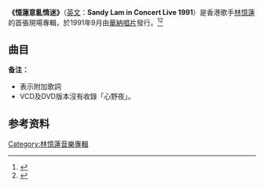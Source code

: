 {{Infobox Album 
| Name	= 憶蓮意亂情迷
| Type	= live
| Artist	= [[林憶蓮|林憶蓮]] 
| Cover	= 
| Released	= 1991年9月
| Recorded  = 1991年7月<br />[[香港体育馆|香港紅磡體育館]]
| Length	= 1:39:05 <small>(CD)</small>
| Genre	= [[粵語流行音樂|粵語流行音樂]] 
| Label	= [[華納唱片_(香港)|華納唱片 (香港)]]
| Producer	= [[倫永亮|倫永亮]]
| Last album	= 
| This album	= '''憶蓮意亂情迷'''<br />（1991年9月）
| Next album	= [[天地野花1993情撼紅館|天地野花1993情撼紅館]]<br />（1994年4月）
}}

'''《憶蓮意亂情迷》'''（[[英文|英文]]：'''Sandy Lam in Concert Live 1991'''）是香港歌手[[林憶蓮|林憶蓮]]的首張現場專輯，於1991年9月由[[華納唱片_(香港)|華納唱片]]發行。<ref>{{Cite web |url=https://itunes.apple.com/ca/album/%E6%9E%97%E6%86%B6%E8%93%AE-1991-%E6%84%8F%E4%BA%82%E6%83%85%E8%BF%B7%E6%BC%94%E5%94%B1%E6%9C%83/1136284721 |title=存档副本 |access-date=2018-10-28 |archive-date=2018-10-29 |archive-url=https://web.archive.org/web/20181029031106/https://itunes.apple.com/ca/album/%E6%9E%97%E6%86%B6%E8%93%AE-1991-%E6%84%8F%E4%BA%82%E6%83%85%E8%BF%B7%E6%BC%94%E5%94%B1%E6%9C%83/1136284721 |dead-url=no }}</ref><ref>{{Cite web |url=https://itunes.apple.com/hk/album/%E6%9E%97%E6%86%B6%E8%93%AE-1991-%E6%84%8F%E4%BA%82%E6%83%85%E8%BF%B7%E6%BC%94%E5%94%B1%E6%9C%83/1136284721 |title=存档副本 |access-date=2018-10-28 |archive-date=2018-10-29 |archive-url=https://web.archive.org/web/20181029030718/https://itunes.apple.com/hk/album/%E6%9E%97%E6%86%B6%E8%93%AE-1991-%E6%84%8F%E4%BA%82%E6%83%85%E8%BF%B7%E6%BC%94%E5%94%B1%E6%9C%83/1136284721 |dead-url=no }}</ref>

==曲目==
{{Tracklist
| headline = Disc 1<ref name="tracklist">{{cite web|url=https://www.yesasia.com/us/sandy-lam-in-concert-1991-2cd-reissue-version/1051039763-0-0-0-en/info.html|title=憶蓮意亂情迷 Live (2CD)|date=July 2016|accessdate=December 26, 2017|publisher=yesasia.com|archive-date=2019-09-17|archive-url=https://web.archive.org/web/20190917185710/https://www.yesasia.com/us/sandy-lam-in-concert-1991-2cd-reissue-version/1051039763-0-0-0-en/info.html|dead-url=no}}</ref>
| font_size = 
| total_length = 40:33

| all_writing = 
| all_music = 
| all_lyrics = 
| all_arranger = 
| all_producer = 
| all_except = 

| extra_column =

| title1 = 逃離綱筋森林
| note1 = 
| longnote1 = 
| music1 = Basia Trzetrzelewska、Danny White、Peter Ross
| lyrics1 = [[林振強|林振強]]
| arranger1 = 
| producer1 = 
| extra1 = 
| length1 = 4:48


| title2 = 傾斜都市 Mega Mix
*傾斜
*一分鐘都市一分鐘戀愛
*推搪
*不不不
| longnote2 = 
| music2 = 　
* Ted Currier、Gary Henry、[[倫永亮|倫永亮]]
* L.A. Reid、Babyface、Daryl Simmons
* Saeko Nishio、Ichiro Hada
* Phil George、Donna Pacifici 
| lyrics2 = 　
* 林振強
* 林振強
* [[周禮茂|周禮茂]]
* 周禮茂
| arranger2 = 
| producer2 = 
| extra2 = 
| length2 = 8:40

| title3 = 哈囉感覺
| note3 = 
| longnote3 = 
| music3 = 陳秀男
| lyrics3 =  周禮茂
| arranger3 = 
| producer3 = 
| extra3 = 
| length3 = 3:43

| title4 = 講多錯多
| note4 = 
| longnote4 = 
| music4 = Alexandra Forbes、Jeff Franzel
| lyrics4 =  周禮茂
| arranger4 = 
| producer4 = 
| extra4 = 
| length4 = 4:14

| title5 = 情人的眼淚 
| note5 =  [[Dick_Lee|Dick Lee]]合唱
| longnote5 = 
| music5 = [[姚敏|姚敏]]
| lyrics5 =  陳蝶衣、Dick Lee{{ref|a|[a]}}
| arranger5 = 
| producer5 = 
| extra5 = 
| length5 = 4:39

| title6 = 心野夜
| note6 =  Dick Lee合唱 
| longnote6 = 
| music6 = Dick Lee
| lyrics6 =  周禮茂
| arranger6 = 
| producer6 = 
| extra6 = 
| length6 = 4:32

| title7 = 三更夜半
| note7 =  
| longnote7 = 
| music7 = 倫永亮
| lyrics7 =  周禮茂
| arranger7 = 
| producer7 = 
| extra7 = 
| length7 = 4:46

| title8 = 愛上一個不回家的人
| note8 =  
| longnote8 = 
| music8 = 陳志遠
| lyrics8 =  丁曉雯
| arranger8 = 
| producer8 = 
| extra8 = 
| length8 = 5:07
}}

{{Tracklist
| headline = Disc 2<ref name="tracklist"/>
| font_size = 
| total_length = 58:32

| all_writing = 
| all_music = 
| all_lyrics = 
| all_arranger = 
| all_producer = 
| all_except = 

| extra_column =

| title1 = 破曉前塵夢
*破曉
*前塵
| longnote1 = 
| music1 = Dick Lee
| lyrics1 = 周禮茂
| arranger1 = 
| producer1 = 
| extra1 = 
| length1 = 7:47

| title2 = 明天會更好
| note2 = 
| longnote2 = 
| music2 = [[羅大佑|羅大佑]]
| lyrics2 = 羅大佑
| arranger2 = 
| producer2 = 
| extra2 = 
| length2 = 2:26

| title3 = 歲月流聲<small>（倫永亮合唱）</small>
*Yesterday Once More
*More Than I Can Say
*四朵金花
*加價熱潮
*今晚夜
*夜來香
*良夜不能留
*Superstar
*Do You Know Where You're Going To?
*Unchained Melody
*Please Mr. Postman
*If You Leave Me Now
*How Deep is Your Love?
| longnote3 = 
| music3 =　
* Richard Carpenter、John Bettis
* Sonny Curtis、Jerry Allison
* 蘇翁
* Max C. Freedman、James E. Myers
* [[顧嘉輝|顧嘉輝]]
* 黎錦光
* 姚敏
* Leon Russell 、Bonnie Bramlett
* Michael Masser、Gerald Goffin
* Alex North
* Georgia Dobbins、William Garrett、Freddie Gorman、Brian Holland、Robert Bateman
* [[彼得·塞特拉|彼得·塞特拉]]
* Bee Gees
| lyrics3 = 　
* Richard Carpenter、John Bettis
* Sonny Curtis、Jerry Allison
* 蘇翁
* [[許冠傑|許冠傑]]、[[黎彼得|黎彼得]]
* [[黃霑|黃霑]]
* 黎錦光
* 姚敏
* Leon Russell、Bonnie Bramlett
* Michael Masser、Gerald Goffin
* Hy Zaret
* Georgia Dobbins、William Garrett、Freddie Gorman、Brian Holland、Robert Bateman
* Peter Cetera
* Bee Gees
| arranger3 = 
| producer3 = 
| extra3 = 
| length3 = 13:35

| title4 = 此情只待成追憶
| note4 = 倫永亮合唱
| longnote4 = 
| music4 =  David Foster、Linda Thompson-Jenner
| lyrics4 = 卡龍
| arranger4 = 
| producer4 = 
| extra4 = 
| length4 = 4:24

| title5 = 燒
| note5 = 
| longnote5 =
| music5 =  倫永亮
| lyrics5 =  林振強
| arranger5 = 
| producer5 = 
| extra5 = 
| length5 = 7:00

| title6 = 你是我的男人
| note6 = 
| longnote6 = 
| music6 =  Evert Verhees、Patricia Maessen
| lyrics6 =  林振強
| arranger6 = 
| producer6 = 
| extra6 = 
| length6 = 4:28

| title7 = 瘋了 
| note7 = Dick Lee合唱 
| longnote7 = 
| music7 =  Trevor Gale、Kenni Hairston
| lyrics7 =  林振強
| arranger7 = 
| producer7 = 
| extra7 = 
| length7 = 4:30

| title8 = 依然 
| note8 = 
| longnote8 = 
| music8 =  Antonina Armato、Giuseppe Cantarelli
| lyrics8 =  林振強
| arranger8 = 
| producer8 = 
| extra8 = 
| length8 = 7:24

| title9 = 多謝 
| note9 = 
| longnote9 = 
| music9 =  Robert Clivilles
| lyrics9 =  林振強
| arranger9 = 
| producer9 = 
| extra9 = 
| length9 = 6:52
}}
{{Tracklist
| collapsed = yes
| headline = LD、VCD、DVD版本<ref name="tracklist2">{{cite web|url=https://www.yesasia.com/global/sandy-lam-in-concert-1991-karaoke-dvd/1004638313-0-0-0-en/info.html|title=憶蓮意亂情迷演唱會1991 Karaoke (DVD)|date=February 2007|accessdate=December 26, 2017|publisher=yesasia.com|archive-date=2019-09-15|archive-url=https://web.archive.org/web/20190915112327/https://www.yesasia.com/global/sandy-lam-in-concert-1991-karaoke-dvd/1004638313-0-0-0-en/info.html|dead-url=no}}</ref>

| title1 = 逃離綱筋森林
| note1 = 
| longnote1 = 
| music1 = Basia Trzetrzelewska、Danny White、Peter Ross
| lyrics1 = 林振強
| arranger1 = 
| producer1 = 
| extra1 = 
| length1 = 

| title2 = 傾斜都市 Mega Mix
*傾斜
*一分鐘都市一分鐘戀愛
*推搪
*不不不
| longnote2 = 
| music2 = 　
* Ted Currier、Gary Henry、倫永亮
* L.A. Reid、Babyface、Daryl Simmons
* Saeko Nishio、Ichiro Hada
* Phil George、Donna Pacifici 
| lyrics2 = 　
* 林振強
* 林振強
* 周禮茂
* 周禮茂
| arranger2 = 
| producer2 = 
| extra2 = 
| length2 = 

| title3 = 哈囉感覺
| note3 = 
| longnote3 = 
| music3 = 陳秀男
| lyrics3 =  周禮茂
| arranger3 = 
| producer3 = 
| extra3 = 
| length3 = 

| title4 = 講多錯多
| note4 = 
| longnote4 = 
| music4 = Alexandra Forbes、Jeff Franzel
| lyrics4 =  周禮茂
| arranger4 = 
| producer4 = 
| extra4 = 
| length4 = 

| title5 =  灰色
| note5 =  
| longnote5 = 
| music5 = Tambi Fernando、Iris Fernando、Wayne Brown
| lyrics5 =  林振强
| arranger5 = 
| producer5 = 
| extra5 = 
| length5 = 

| title6 = 情人的眼淚 
| note6 =  Dick Lee合唱
| longnote6 = 
| music6 = 姚敏
| lyrics6 =  陳蝶衣、Dick Lee{{ref|a|[a]}}
| arranger6 = 
| producer6 = 
| extra6 = 
| length6 = 

| title7 = 心野夜
| note7 =  Dick Lee合唱
| longnote7 = 
| music7 = Dick Lee
| lyrics7 =  周禮茂
| arranger7 = 
| producer7 = 
| extra7 = 
| length7 = 

| title8 = 三更夜半
| note8 =  
| longnote8 = 
| music8 = 倫永亮
| lyrics8 =  周禮茂
| arranger8 = 
| producer8 = 
| extra8 = 
| length8 = 

| title9 = 愛上一個不回家的人
| note9 =  
| longnote9 = 
| music9 = 陳志遠
| lyrics9 =  丁曉雯
| arranger9 = 
| producer9 = 
| extra9 = 
| length9 = 

| title10 = 破曉
| note10 = 
| longnote10 = 
| music10 = Dick Lee
| lyrics10 = 周禮茂
| arranger10 = 
| producer10 = 
| extra10 = 
| length10 = 

| title11 = 前塵
| note11 = 
| longnote11 = 
| music11 = Dick Lee
| lyrics11 = 周禮茂
| arranger11 = 
| producer11 = 
| extra11 = 
| length11 =

| title12 = 明天會更好
| note12 = 
| longnote12 = 
| music12 = 羅大佑
| lyrics12 = 羅大佑
| arranger12 = 
| producer12 = 
| extra12 = 
| length12 = 

| title13 = 此情只待成追憶
| note13 = 倫永亮合唱
| longnote13 = 
| music13 =  David Foster、Linda Thompson-Jenner
| lyrics13 = 卡龍
| arranger13 = 
| producer13 = 
| extra13 = 
| length13 = 

| title14 = 滴汗
| note14 = 
| longnote14 = 
| music14 =  Greg Guidry、Cindy Guidry
| lyrics14 = 林振强
| arranger14 = 
| producer14 = 
| extra14 = 
| length14 = 

| title15 = 燒
| note15 = 
| longnote15 =
| music15 =  倫永亮
| lyrics15 =  林振強
| arranger15 = 
| producer15 = 
| extra15 = 
| length15 =

| title16 = 放縱
| note16 = 
| longnote16 = 
| music16 =  冯镜辉
| lyrics16 = [[向雪怀|向雪怀]]
| arranger16 = 
| producer16 = 
| extra16 = 
| length16 = 

| title17 = 你是我的男人
| note17 = 
| longnote17 = 
| music17 =  Evert Verhees、Patricia Maessen
| lyrics17 =  林振強
| arranger17 = 
| producer17 = 
| extra17 = 
| length17 = 

| title18 = 瘋了 
| note18 = Dick Lee合唱
| longnote18 =  
| music18 =  Trevor Gale、Kenni Hairston
| lyrics18 =  林振強 
| arranger18 = 
| producer18 = 
| extra18 = 
| length18 =

| title19 = 激情
| note19 = 
| longnote19 = 
| music19 =  Giorgio Moroder、Tom Whitlock
| lyrics19 = 林振强
| arranger19 = 
| producer19 = 
| extra19 = 
| length19 = 

| title20 = 依然 
| note20 = 
| longnote20 = 
| music20 = Antonina Armato、Giuseppe Cantarelli
| lyrics20 = 林振強 
| arranger20 = 
| producer20 = 
| extra20 = 
| length20 =

| title21 = 多謝 
| note21 = 
| longnote21 = 
| music21 =  Robert Clivilles
| lyrics21 =  林振強
| arranger21 = 
| producer21 = 
| extra21 = 
| length21 = 

| title22 = 戲假情真
| note22 = 
| longnote22 = 
| music22 =  大内义昭
| lyrics22 = [[潘源良|潘源良]]
| arranger22 = 
| producer22 = 
| extra22 = 
| length22 = 
}}
'''备注：'''
*<sup>{{note|a|a}}</sup> 表示附加歌詞
*VCD及DVD版本沒有收錄「心野夜」。

==参考资料==
{{reflist}}

{{林憶蓮}}
[[Category:林憶蓮音樂專輯|Category:林憶蓮音樂專輯]]